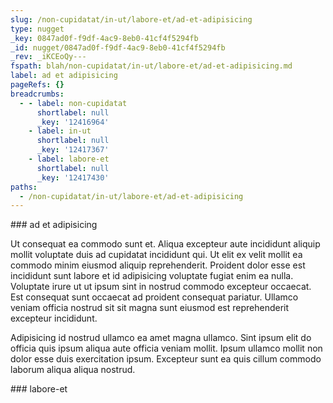 ```yaml
---
slug: /non-cupidatat/in-ut/labore-et/ad-et-adipisicing
type: nugget
_key: 0847ad0f-f9df-4ac9-8eb0-41cf4f5294fb
_id: nugget/0847ad0f-f9df-4ac9-8eb0-41cf4f5294fb
_rev: _iKCEoQy---
fspath: blah/non-cupidatat/in-ut/labore-et/ad-et-adipisicing.md
label: ad et adipisicing
pageRefs: {}
breadcrumbs:
  - - label: non-cupidatat
      shortlabel: null
      _key: '12416964'
    - label: in-ut
      shortlabel: null
      _key: '12417367'
    - label: labore-et
      shortlabel: null
      _key: '12417430'
paths:
  - /non-cupidatat/in-ut/labore-et/ad-et-adipisicing
---
```


<NuggetArea>
<Nugget slug="/non-cupidatat/in-ut/labore-et/ad-et-adipisicing" type="nugget" _key="0847ad0f-f9df-4ac9-8eb0-41cf4f5294fb" _id="nugget/0847ad0f-f9df-4ac9-8eb0-41cf4f5294fb" _rev="_iKCEoQy---" fspath="blah/non-cupidatat/in-ut/labore-et/ad-et-adipisicing.md" label="ad et adipisicing" paths="/non-cupidatat/in-ut/labore-et/ad-et-adipisicing">
<NuggetBody>
### ad et adipisicing

Ut consequat ea commodo sunt et. Aliqua excepteur aute incididunt aliquip mollit voluptate duis ad cupidatat incididunt qui. Ut elit ex velit mollit ea commodo minim eiusmod aliquip reprehenderit. Proident dolor esse est incididunt sunt labore et id adipisicing voluptate fugiat enim ea nulla. Voluptate irure ut ut ipsum sint in nostrud commodo excepteur occaecat. Est consequat sunt occaecat ad proident consequat pariatur. Ullamco veniam officia nostrud sit sit magna sunt eiusmod est reprehenderit excepteur incididunt.

Adipisicing id nostrud ullamco ea amet magna ullamco. Sint ipsum elit do officia quis ipsum aliqua aute officia veniam mollit. Ipsum ullamco mollit non dolor esse duis exercitation ipsum. Excepteur sunt ea quis cillum commodo laborum aliqua aliqua nostrud.

</NuggetBody>
<Breadcrumbs>
<Crumbs>
<Crumb _key="12416964" label="non-cupidatat" /><Crumb _key="12417367" label="in-ut" /><Crumb _key="12417430" label="labore-et" />
</Crumbs>
</Breadcrumbs>
</Nugget>

<NuggetsInbound>
</NuggetsInbound>
<NuggetsOutbound>
</NuggetsOutbound>
</NuggetArea>
<PassagesInbound>
<Passage direction="inbound" type="passage" _key="12417430" _id="passage/12417430" _rev="_iKCEoQu--A" label="labore-et" passage="labore-et" fspath="blah/non-cupidatat/in-ut/labore-et" paths="/non-cupidatat/in-ut/labore-et" slug="/non-cupidatat/in-ut/labore-et">
<NuggetBody>
### labore-et

</NuggetBody>
<Breadcrumbs>
<Crumbs>
<Crumb _key="12416964" label="non-cupidatat" /><Crumb _key="12417367" label="in-ut" />
</Crumbs>
</Breadcrumbs>
</Passage>

</PassagesInbound>
<PassagesOutbound>
</PassagesOutbound>